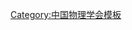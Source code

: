 {{Navbox
| name   = 中国物理学会第六届理事会
| title  = [[中国物理学会]]第六届理事会
| above  = 1995年5月－1999年5月
| bodyclass = hlist
| group1 = 理事长
| list1  = [[陈佳洱]]
| group2 = 副理事长
| list2  = 
* [[杨国桢]]
* [[赵凯华]]
* [[杜祥琬]]
* [[赵忠贤]]
* [[郑志鹏]]
| group3 = 秘书长
| list3  = [[杨国桢]]（兼）
| group4 = 副秘书长
| list4  = 
* [[程义慧]]
* [[汪雪瑛]]
* [[田淑琴]]
| group5 = 常务理事
| list5  = 
* [[丁鄂江]]
* [[王乃彦]]
* [[王仁卉]]
* [[王殖东]]
* [[刘亦铭]]
* [[孙祖训]]
* [[杜祥琬]]
* [[杨国桢]]
* [[杨福家]]
* [[张进修]]
* [[陈佳洱]]
* [[林理彬]]
* [[周光召]]
* [[郑志鹏]]
* [[经福谦]]
* [[赵忠贤]]
* [[赵凯华]]
* [[顾秉林]]
* [[梁敬魁]]
* [[龚昌德]]
* [[霍裕平]]
* [[戴元本]]
* [[魏宝文]]
| group6 = 理事
| list6  = 
* [[丁鄂江]]
* [[王迅 (物理学家)|王　迅]]
* [[王乃彦]]
* [[王书鸿]]
* [[王仁卉]]
* [[王业宁]]
* [[王永久]]
* [[王永仲]]
* [[王沛清]]
* [[王恒明]]
* [[王德芳]]
* [[王梦瑞]]
* [[王殖东]]
* [[王震西]]
* [[卞伯达]]
* [[巴塔尔]]
* [[巴维真]]
* [[甘子钊]]
* [[龙期威]]
* [[叶朝辉]]
* [[丛树桐]]
* [[皮名嘉]]
* [[刘辽|刘　辽]]
* [[刘亦铭]]
* [[朱鼎丰]]
* [[孙昌璞]]
* [[孙祖训]]
* [[阮图南]]
* [[李方华]]
* [[李星文]]
* [[李佛生]]
* [[李佛铨]]
* [[李家明]]
* [[李满园]]
* [[李瑞年]]
* [[杜祥琬]]
* [[杨国桢]]
* [[杨健明]]
* [[杨福家]]
* [[吴思诚]]
* [[吴榕生]]
* [[肖定全]]
* [[冷冰|冷　冰]]
* [[沈慧君]]
* [[张奎|张　奎]]
* [[张进修]]
* [[张其瑞]]
* [[张怿慈]]
* [[张新夷]]
* [[张维敬]]
* [[张树霖]]
* [[邹广田]]
* [[陈俊|陈　俊]]
* [[陈光旨]]
* [[陈佳洱]]
* [[陈传誉]]
* [[陈润生]]
* [[陈难先]]
* [[林理彬]]
* [[林彰达]]
* [[罗辽复]]
* [[范如玉]]
* [[范希武]]
* [[周清|周　清]]
* [[周光召]]
* [[宓子宏]]
* [[冼鼎昌]]
* [[郑志鹏]]
* [[郑希特]]
* [[郑厚植]]
* [[金铎|金　铎]]
* [[经福谦]]
* [[胡仁宇]]
* [[胡思得]]
* [[郝柏林]]
* [[赵忠贤]]
* [[赵凯华]]
* [[侯洵|侯　洵]]
* [[侯德彭]]
* [[姚凯伦]]
* [[顾秉林]]
* [[聂玉昕]]
* [[殷传宗]]
* [[高正耀]]
* [[高永年]]
* [[郭光灿]]
* [[梁敬魁]]
* [[曹恕|曹　恕]]
* [[龚昌德]]
* [[梅良模]]
* [[韩汝琦]]
* [[章综|章　综]]
* [[陶瑞宝]]
* [[彭堃墀]]
* [[赖汉明]]
* [[蒋树声]]
* [[喀兴林]]
* [[鲁公儒]]
* [[蒲富恪]]
* [[熊烨|熊　烨]]
* [[鲜于泽]]
* [[霍裕平]]
* [[戴元本]]
* [[戴道生]]
* [[魏宝文]]
* [[魏炳波]]
* 西藏一名待定
}}<noinclude>
{{collapsible option}}
[[Category:中国物理学会模板]]
</noinclude>